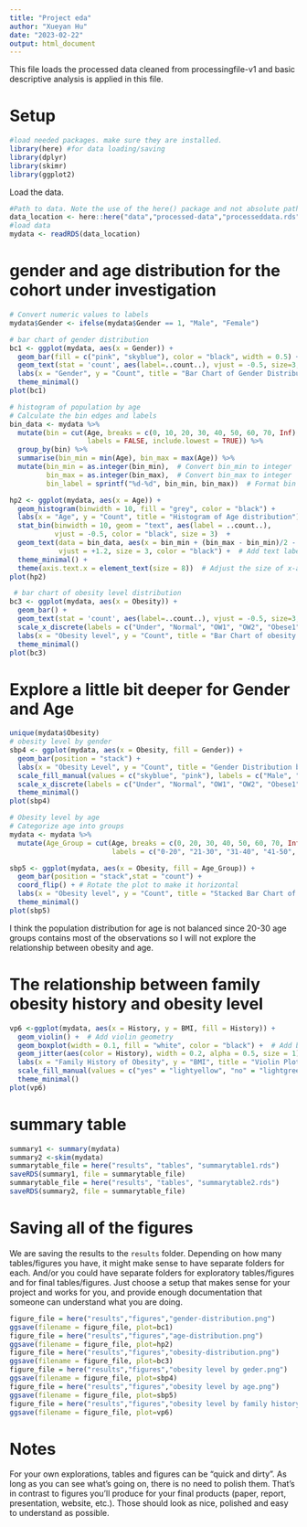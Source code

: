 ```yaml
---
title: "Project eda"
author: "Xueyan Hu"
date: "2023-02-22"
output: html_document
---
```


This file loads the processed data cleaned from processingfile-v1 and basic descriptive analysis is applied in this file.

# Setup

```r
#load needed packages. make sure they are installed.
library(here) #for data loading/saving
library(dplyr)
library(skimr)
library(ggplot2)
```


Load the data.

```r
#Path to data. Note the use of the here() package and not absolute paths
data_location <- here::here("data","processed-data","processeddata.rds")
#load data
mydata <- readRDS(data_location)
```

# gender and age distribution for the cohort under investigation

```r
# Convert numeric values to labels
mydata$Gender <- ifelse(mydata$Gender == 1, "Male", "Female")

# bar chart of gender distribution
bc1 <- ggplot(mydata, aes(x = Gender)) +
  geom_bar(fill = c("pink", "skyblue"), color = "black", width = 0.5) +
  geom_text(stat = 'count', aes(label=..count..), vjust = -0.5, size=3, color="black") +
  labs(x = "Gender", y = "Count", title = "Bar Chart of Gender Distribution") +
  theme_minimal()
plot(bc1)

# histogram of population by age
# Calculate the bin edges and labels
bin_data <- mydata %>%
  mutate(bin = cut(Age, breaks = c(0, 10, 20, 30, 40, 50, 60, 70, Inf), 
                   labels = FALSE, include.lowest = TRUE)) %>%
  group_by(bin) %>%
  summarise(bin_min = min(Age), bin_max = max(Age)) %>%
  mutate(bin_min = as.integer(bin_min),  # Convert bin_min to integer
         bin_max = as.integer(bin_max),  # Convert bin_max to integer
         bin_label = sprintf("%d-%d", bin_min, bin_max))  # Format bin labels

hp2 <- ggplot(mydata, aes(x = Age)) +
  geom_histogram(binwidth = 10, fill = "grey", color = "black") +
  labs(x = "Age", y = "Count", title = "Histogram of Age distribution") +
  stat_bin(binwidth = 10, geom = "text", aes(label = ..count..),
           vjust = -0.5, color = "black", size = 3)  +
  geom_text(data = bin_data, aes(x = bin_min + (bin_max - bin_min)/2 - 5, y = -5, label = bin_label),
            vjust = +1.2, size = 3, color = "black") +  # Add text labels for bins
  theme_minimal() +
  theme(axis.text.x = element_text(size = 8))  # Adjust the size of x-axis text
plot(hp2)

 # bar chart of obesity level distribution
bc3 <- ggplot(mydata, aes(x = Obesity)) +
  geom_bar() +
  geom_text(stat = 'count', aes(label=..count..), vjust = -0.5, size=3, color="black") +
  scale_x_discrete(labels = c("Under", "Normal", "OW1", "OW2", "Obese1", "Obese2", "Obese3")) +
  labs(x = "Obesity level", y = "Count", title = "Bar Chart of obesity Distribution") +
  theme_minimal()
plot(bc3)
```

# Explore a little bit deeper for Gender and Age

```r
unique(mydata$Obesity)
# obesity level by gender
sbp4 <- ggplot(mydata, aes(x = Obesity, fill = Gender)) +
  geom_bar(position = "stack") +
  labs(x = "Obesity Level", y = "Count", title = "Gender Distribution by Obesity Level") +
  scale_fill_manual(values = c("skyblue", "pink"), labels = c("Male", "Female")) +
  scale_x_discrete(labels = c("Under", "Normal", "OW1", "OW2", "Obese1", "Obese2", "Obese3")) +
  theme_minimal()
plot(sbp4)

# Obesity level by age
# Categorize age into groups
mydata <- mydata %>%
  mutate(Age_Group = cut(Age, breaks = c(0, 20, 30, 40, 50, 60, 70, Inf),
                         labels = c("0-20", "21-30", "31-40", "41-50", "51-60", "61-70", "71+")))

sbp5 <- ggplot(mydata, aes(x = Obesity, fill = Age_Group)) +
  geom_bar(position = "stack",stat = "count") +
  coord_flip() + # Rotate the plot to make it horizontal
  labs(x = "Obesity level", y = "Count", title = "Stacked Bar Chart of Obesity Level by Age") +
  theme_minimal()
plot(sbp5)
```
I think the population distribution for age is not balanced since 20-30 age groups contains most of the observations so I will not explore the relationship between obesity and age.

# The relationship between family obesity history and obesity level

```r
vp6 <-ggplot(mydata, aes(x = History, y = BMI, fill = History)) +
  geom_violin() +  # Add violin geometry
  geom_boxplot(width = 0.1, fill = "white", color = "black") +  # Add boxplot for better visualization
  geom_jitter(aes(color = History), width = 0.2, alpha = 0.5, size = 1) +   # Add jittered scatterplot
  labs(x = "Family History of Obesity", y = "BMI", title = "Violin Plot of BMI by History of Obesity") +
  scale_fill_manual(values = c("yes" = "lightyellow", "no" = "lightgreen")) +  # Define colors
  theme_minimal()
plot(vp6)
```
# summary table

```r
summary1 <- summary(mydata)
summary2 <-skim(mydata)
summarytable_file = here("results", "tables", "summarytable1.rds")
saveRDS(summary1, file = summarytable_file)
summarytable_file = here("results", "tables", "summarytable2.rds")
saveRDS(summary2, file = summarytable_file)
```
# Saving all of the figures

We are saving the results to the `results` folder. Depending on how many tables/figures you have, it might make sense to have separate folders for each. And/or you could have separate folders for exploratory tables/figures and for final tables/figures. Just choose a setup that makes sense for your project and works for you, and provide enough documentation that someone can understand what you are doing.

```r
figure_file = here("results","figures","gender-distribution.png")
ggsave(filename = figure_file, plot=bc1) 
figure_file = here("results","figures","age-distribution.png")
ggsave(filename = figure_file, plot=hp2) 
figure_file = here("results","figures","obesity-distribution.png")
ggsave(filename = figure_file, plot=bc3) 
figure_file = here("results","figures","obesity level by geder.png")
ggsave(filename = figure_file, plot=sbp4) 
figure_file = here("results","figures","obesity level by age.png")
ggsave(filename = figure_file, plot=sbp5)
figure_file = here("results","figures","obesity level by family history.png")
ggsave(filename = figure_file, plot=vp6) 
```

# Notes

For your own explorations, tables and figures can be "quick and dirty". As long as you can see what's going on, there is no need to polish them. That's in contrast to figures you'll produce for your final products (paper, report, presentation, website, etc.). Those should look as nice, polished and easy to understand as possible.


